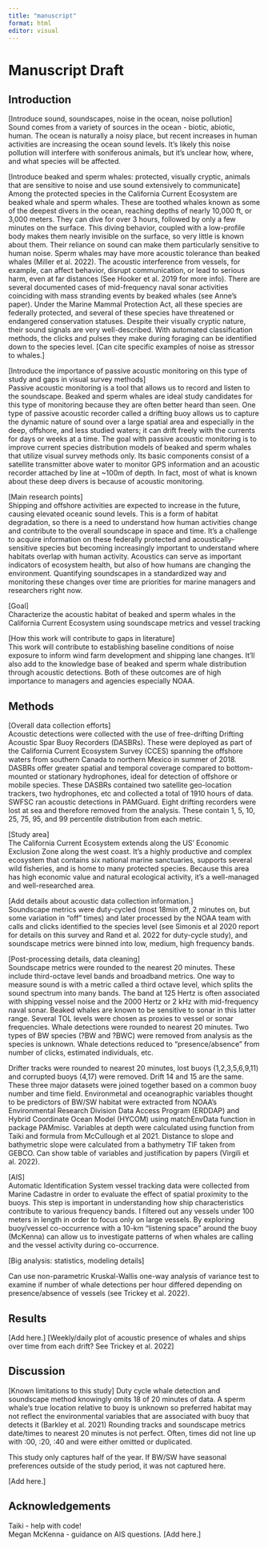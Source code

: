```yaml
---
title: "manuscript"
format: html
editor: visual
---
```


# Manuscript Draft

## Introduction

\[Introduce sound, soundscapes, noise in the ocean, noise pollution\]\
Sound comes from a variety of sources in the ocean - biotic, abiotic, human. The ocean is naturally a noisy place, but recent increases in human activities are increasing the ocean sound levels. It's likely this noise pollution will interfere with soniferous animals, but it's unclear how, where, and what species will be affected.

\[Introduce beaked and sperm whales: protected, visually cryptic, animals that are sensitive to noise and use sound extensively to communicate\]\
Among the protected species in the California Current Ecosystem are beaked whale and sperm whales. These are toothed whales known as some of the deepest divers in the ocean, reaching depths of nearly 10,000 ft, or 3,000 meters. They can dive for over 3 hours, followed by only a few minutes on the surface. This diving behavior, coupled with a low-profile body makes them nearly invisible on the surface, so very little is known about them. Their reliance on sound can make them particularly sensitive to human noise. Sperm whales may have more acoustic tolerance than beaked whales (Miller et al. 2022). The acoustic interference from vessels, for example, can affect behavior, disrupt communication, or lead to serious harm, even at far distances (See Hooker et al. 2019 for more info). There are several documented cases of mid-frequency naval sonar activities coinciding with mass stranding events by beaked whales (see Anne's paper). Under the Marine Mammal Protection Act, all these species are federally protected, and several of these species have threatened or endangered conservation statuses. Despite their visually cryptic nature, their sound signals are very well-described. With automated classification methods, the clicks and pulses they make during foraging can be identified down to the species level. \[Can cite specific examples of noise as stressor to whales.\]

\[Introduce the importance of passive acoustic monitoring on this type of study and gaps in visual survey methods\]\
Passive acoustic monitoring is a tool that allows us to record and listen to the soundscape. Beaked and sperm whales are ideal study candidates for this type of monitoring because they are often better heard than seen. One type of passive acoustic recorder called a drifting buoy allows us to capture the dynamic nature of sound over a large spatial area and especially in the deep, offshore, and less studied waters; it can drift freely with the currents for days or weeks at a time. The goal with passive acoustic monitoring is to improve current species distribution models of beaked and sperm whales that utilize visual survey methods only. Its basic components consist of a satellite transmitter above water to monitor GPS information and an acoustic recorder attached by line at \~100m of depth. In fact, most of what is known about these deep divers is because of acoustic monitoring.

\[Main research points\]\
Shipping and offshore activities are expected to increase in the future, causing elevated oceanic sound levels. This is a form of habitat degradation, so there is a need to understand how human activities change and contribute to the overall soundscape in space and time. It's a challenge to acquire information on these federally protected and acoustically-sensitive species but becoming increasingly important to understand where habitats overlap with human activity. Acoustics can serve as important indicators of ecosystem health, but also of how humans are changing the environment. Quantifying soundscapes in a standardized way and monitoring these changes over time are priorities for marine managers and researchers right now.

\[Goal\]\
Characterize the acoustic habitat of beaked and sperm whales in the California Current Ecosystem using soundscape metrics and vessel tracking

\[How this work will contribute to gaps in literature\]\
This work will contribute to establishing baseline conditions of noise exposure to inform wind farm development and shipping lane changes. It'll also add to the knowledge base of beaked and sperm whale distribution through acoustic detections. Both of these outcomes are of high importance to managers and agencies especially NOAA.

## Methods

\[Overall data collection efforts\]\
Acoustic detections were collected with the use of free-drifting Drifting Acoustic Spar Buoy Recorders (DASBRs). These were deployed as part of the California Current Ecosystem Survey (CCES) spanning the offshore waters from southern Canada to northern Mexico in summer of 2018. DASBRs offer greater spatial and temporal coverage compared to bottom-mounted or stationary hydrophones, ideal for detection of offshore or mobile species. These DASBRs contained two satellite geo-location trackers, two hydrophones, etc and collected a total of 1910 hours of data. SWFSC ran acoustic detections in PAMGuard. Eight drifting recorders were lost at sea and therefore removed from the analysis. These contain 1, 5, 10, 25, 75, 95, and 99 percentile distribution from each metric.

\[Study area\]\
The California Current Ecosystem extends along the US' Economic Exclusion Zone along the west coast. It's a highly productive and complex ecosystem that contains six national marine sanctuaries, supports several wild fisheries, and is home to many protected species. Because this area has high economic value and natural ecological activity, it's a well-managed and well-researched area.

\[Add details about acoustic data collection information.\]\
Soundscape metrics were duty-cycled (most 18min off, 2 minutes on, but some variation in "off" times) and later processed by the NOAA team with calls and clicks identified to the species level (see Simonis et al 2020 report for details on this survey and Rand et al. 2022 for duty-cycle study), and soundscape metrics were binned into low, medium, high frequency bands.

\[Post-processing details, data cleaning\]\
Soundscape metrics were rounded to the nearest 20 minutes. These include third-octave level bands and broadband metrics. One way to measure sound is with a metric called a third octave level, which splits the sound spectrum into many bands. The band at 125 Hertz is often associated with shipping vessel noise and the 2000 Hertz or 2 kHz with mid-frequency naval sonar. Beaked whales are known to be sensitive to sonar in this latter range. Several TOL levels were chosen as proxies to vessel or sonar frequencies. Whale detections were rounded to nearest 20 minutes. Two types of BW species (?BW and ?BWC) were removed from analysis as the species is unknown. Whale detections reduced to "presence/absence" from number of clicks, estimated individuals, etc.

Drifter tracks were rounded to nearest 20 minutes, lost buoys (1,2,3,5,6,9,11) and corrupted buoys (4,17) were removed. Drift 14 and 15 are the same. These three major datasets were joined together based on a common buoy number and time field. Environmetal and oceanographic variables thought to be predictors of BW/SW habitat were extracted from NOAA's Environmental Research Division Data Access Program (ERDDAP) and Hybrid Coordinate Ocean Model (HYCOM) using matchEnvData function in package PAMmisc. Variables at depth were calculated using function from Taiki and formula from McCullough et al 2021. Distance to slope and bathymetric slope were calculated from a bathymetry TIF taken from GEBCO. Can show table of variables and justification by papers (Virgili et al. 2022).

\[AIS\]\
Automatic Identification System vessel tracking data were collected from Marine Cadastre in order to evaluate the effect of spatial proximity to the buoys. This step is important in understanding how ship characteristics contribute to various frequency bands. I filtered out any vessels under 100 meters in length in order to focus only on large vessels. By exploring buoy/vessel co-occurrence with a 10-km "listening space" around the buoy (McKenna) can allow us to investigate patterns of when whales are calling and the vessel activity during co-occurrence.

\[Big analysis: statistics, modeling details\]

Can use non-parametric Kruskal-Wallis one-way analysis of variance test to examine if number of whale detections per hour differed depending on presence/absence of vessels (see Trickey et al. 2022).

## Results

\[Add here.\] \[Weekly/daily plot of acoustic presence of whales and ships over time from each drift? See Trickey et al. 2022\]

## Discussion

\[Known limitations to this study\] Duty cycle whale detection and soundscape method knowingly omits 18 of 20 minutes of data. A sperm whale's true location relative to buoy is unknown so preferred habitat may not reflect the environmental variables that are associated with buoy that detects it (Barkley et al. 2021) Rounding tracks and soundscape metrics date/times to nearest 20 minutes is not perfect. Often, times did not line up with :00, :20, :40 and were either omitted or duplicated.

This study only captures half of the year. If BW/SW have seasonal preferences outside of the study period, it was not captured here.

\[Add here.\]

## Acknowledgements

Taiki - help with code!\
Megan McKenna - guidance on AIS questions. \[Add here.\]
